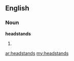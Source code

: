 ==English==

===Noun===
'''headstands'''

# {{plural of|headstand}}

[[ar:headstands]]
[[my:headstands]]